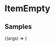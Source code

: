 
<Meta title="Components/Utils/ItemEmpty" component={ItemEmpty} />

# ItemEmpty

<ArgsTable of={ItemEmpty} />

## Samples

<Canvas>
  <Story
    name="Example"
    args={{
      title: "There is not items.",
      subtitle: "this is subtitle.",
    }}
  >
    {(args) => <ItemEmpty {...args} />}
  </Story>
</Canvas>
